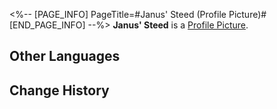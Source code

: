 <%-- [PAGE_INFO]
PageTitle=#Janus' Steed (Profile Picture)#
[END_PAGE_INFO] --%>
{{Item Infobox
|title       = Janus' Steed
|id          = 202024
|image       = Profile Picture Janus' Steed.png{{subst:void|<!--$UPLOAD:<<SpriteOutput/ItemFigures/AvatarHead/IconHead_202024.png>-<Profile Picture Janus' Steed.png>-<Item Icons>>-->}}
|type        = Profile Picture
|invCategory = 
|rarity      = 4
|effect      = 
|description = Janus' Steed, unmoving, eyes fixed on a distant point.
|source1     = [[Avatar reward unlocked by exchanging Janus' Steed: After Restocking]]
}}
{{Description|''"Hey, you showed up. Just like always &mdash; if you want the treasure, you'll need to pay in more memories. Also... you're stepping on my foot."''}}
'''Janus' Steed''' is a [[Profile Picture]].

==Other Languages==
{{Other Languages
|en   = Janus' Steed
|zhs  = 雅努斯之驹
|zht  = 雅努斯之駒
|ja   = ヤーヌスの木馬
|ko   = 야누스의 말
|es   = Potro de Jano
|fr   = Destrier de Janus
|ru   = Янусов конь
|th   = อาชาแห่ง Janus
|vi   = Ngựa Của Janus
|de   = Pferd von Janus
|id   = Kuda Janus
|pt   = Corcel de Janus
}}

==Change History==
{{Change History|3.3}}